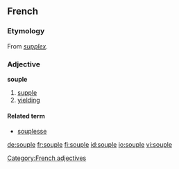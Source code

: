 ==French==
===Etymology===
From {{L.|fr}} ''[[supplex]]''.

===Adjective===
'''souple'''
#[[supple]]
#[[yielding]]

====Related term====
*[[souplesse]]

[[Category:French adjectives]]

[[de:souple]]
[[fr:souple]]
[[fi:souple]]
[[id:souple]]
[[io:souple]]
[[vi:souple]]